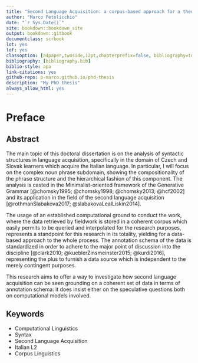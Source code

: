 ```yaml
--- 
title: "Second Language Acquisition: a corpus-based approach for a theoretical investigation"
author: "Marco Petolicchio"
date: "`r Sys.Date()`"
site: bookdown::bookdown_site
output: bookdown::gitbook
documentclass: scrbook
lot: yes
lof: yes
classoption: [a4paper,twoside,12pt,chapterprefix=false, bibliography=totocnumbered]
bibliography: [bibliography.bib]
biblio-style: apa
link-citations: yes
github-repo: p-marco.github.io/phd-thesis
description: "My PhD thesis"
always_allow_html: yes
---
```


# Preface {-}
## Abstract {-}


The main topic of this doctoral dissertation is on the analysis of syntactic structures in language acquisition,  specifically in the domain of Czech and Slovak learners which acquire the Italian language. In particular, I will focus on the complex noun phrase subdomain, showing the compositionality of the phrase structure and the hierarchical fashion of this component. 
The analysis is casted in the Minimalist-oriented framework of the Generative Grammar [@chomsky1995; @chomsky1998; @chomsky2013; @hcf2002] and its application in the field of the second language acquisition [@rothmanSlabakova2017;  @slabakovaLealLiskin2014].

The usage of an established computational ground to conduct the work, where the data retrieved by fieldwork is stored in a coherent corpus which easily permits to be queried and interpolated for the research purposes, represents a standpoint for this research in its totality, yielding for a data-based approach to the whole process. 
The annotation schema of the data is standardized in order to adhere to the major point of discussion into the discipline [@clark2010; @kueblerZinsmeinster2015; @kurdi2016], representing the plus to furnish a data source which is independent to the merely contingent purposes.

This research aims to offer a way to investigate how second language acquisition can be seen grounding on a coherent set of data in terms of annotation schema: it does insist either on the speculative questions both on computational models involved.





## Keywords {-}

* Computational Linguistics
* Syntax
* Second Language Acquisition
* Italian L2
* Corpus Linguistics
